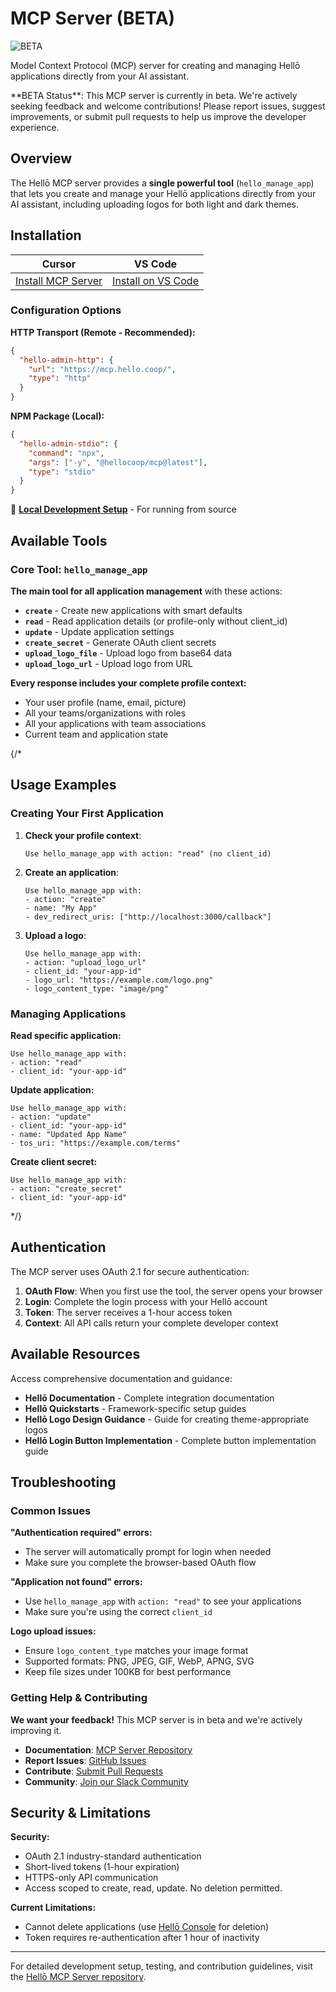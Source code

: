 
# MCP Server (BETA)

<img src="https://cdn.hello.coop/images/beta-label.png" alt="BETA" className="beta-label"/>

Model Context Protocol (MCP) server for creating and managing Hellō applications directly from your AI assistant.

<Callout type="warning">
**BETA Status**: This MCP server is currently in beta. We're actively seeking feedback and welcome contributions! Please report issues, suggest improvements, or submit pull requests to help us improve the developer experience.
</Callout>

## Overview

The Hellō MCP server provides a **single powerful tool** (`hello_manage_app`) that lets you create and manage your Hellō applications directly from your AI assistant, including uploading logos for both light and dark themes.

## Installation

| Cursor | VS Code |
|--------|---------|
| [Install MCP Server](https://cursor.com/install-mcp?name=hello-admin&config=eyJ1cmwiOiJodHRwczovL21jcC5oZWxsby5jb29wIn0K) | [Install on VS Code](vscode:mcp/install?%7B%22name%22%3A%22Hell%C5%8D%20Admin%22%2C%22url%22%3A%22https%3A//mcp.hello.coop%22%2C%22type%22%3A%22http%22%7D) |

### Configuration Options

**HTTP Transport (Remote - Recommended):**
```json
{
  "hello-admin-http": {
    "url": "https://mcp.hello.coop/",
    "type": "http"
  }
}
```

**NPM Package (Local):**
```json
{
  "hello-admin-stdio": {
    "command": "npx",
    "args": ["-y", "@hellocoop/mcp@latest"],
    "type": "stdio"
  }
}
```

📖 **[Local Development Setup](https://github.com/hellocoop/MCP#local-development)** - For running from source

## Available Tools

### Core Tool: `hello_manage_app`

**The main tool for all application management** with these actions:

- **`create`** - Create new applications with smart defaults
- **`read`** - Read application details (or profile-only without client_id)
- **`update`** - Update application settings
- **`create_secret`** - Generate OAuth client secrets
- **`upload_logo_file`** - Upload logo from base64 data
- **`upload_logo_url`** - Upload logo from URL

**Every response includes your complete profile context:**
- Your user profile (name, email, picture)
- All your teams/organizations with roles
- All your applications with team associations
- Current team and application state

{/*
## Usage Examples

### Creating Your First Application

1. **Check your profile context**:
   ```
   Use hello_manage_app with action: "read" (no client_id)
   ```

2. **Create an application**:
   ```
   Use hello_manage_app with:
   - action: "create"
   - name: "My App"
   - dev_redirect_uris: ["http://localhost:3000/callback"]
   ```

3. **Upload a logo**:
   ```
   Use hello_manage_app with:
   - action: "upload_logo_url"
   - client_id: "your-app-id"
   - logo_url: "https://example.com/logo.png"
   - logo_content_type: "image/png"
   ```

### Managing Applications

**Read specific application:**
```
Use hello_manage_app with:
- action: "read"
- client_id: "your-app-id"
```

**Update application:**
```
Use hello_manage_app with:
- action: "update"
- client_id: "your-app-id"
- name: "Updated App Name"
- tos_uri: "https://example.com/terms"
```

**Create client secret:**
```
Use hello_manage_app with:
- action: "create_secret"
- client_id: "your-app-id"
```
*/}

## Authentication

The MCP server uses OAuth 2.1 for secure authentication:

1. **OAuth Flow**: When you first use the tool, the server opens your browser
2. **Login**: Complete the login process with your Hellō account
3. **Token**: The server receives a 1-hour access token
4. **Context**: All API calls return your complete developer context


## Available Resources

Access comprehensive documentation and guidance:

- **Hellō Documentation** - Complete integration documentation
- **Hellō Quickstarts** - Framework-specific setup guides
- **Hellō Logo Design Guidance** - Guide for creating theme-appropriate logos
- **Hellō Login Button Implementation** - Complete button implementation guide

## Troubleshooting

### Common Issues

**"Authentication required" errors:**
- The server will automatically prompt for login when needed
- Make sure you complete the browser-based OAuth flow

**"Application not found" errors:**
- Use `hello_manage_app` with `action: "read"` to see your applications
- Make sure you're using the correct `client_id`

**Logo upload issues:**
- Ensure `logo_content_type` matches your image format
- Supported formats: PNG, JPEG, GIF, WebP, APNG, SVG
- Keep file sizes under 100KB for best performance

### Getting Help & Contributing

**We want your feedback!** This MCP server is in beta and we're actively improving it.

- **Documentation**: [MCP Server Repository](https://github.com/hellocoop/MCP)
- **Report Issues**: [GitHub Issues](https://github.com/hellocoop/MCP/issues)
- **Contribute**: [Submit Pull Requests](https://github.com/hellocoop/MCP/pulls)
- **Community**: [Join our Slack Community](https://hello-community.slack.com/join/shared_invite/zt-1eccnd2np-qJoOWBkHGnpxvBpCTtaH9g#/shared-invite/email)

## Security & Limitations

**Security:**
- OAuth 2.1 industry-standard authentication
- Short-lived tokens (1-hour expiration)
- HTTPS-only API communication
- Access scoped to create, read, update. No deletion permitted.

**Current Limitations:**
- Cannot delete applications (use [Hellō Console](https://console.hello.coop) for deletion)
- Token requires re-authentication after 1 hour of inactivity

---

For detailed development setup, testing, and contribution guidelines, visit the [Hellō MCP Server repository](https://github.com/hellocoop/MCP).
